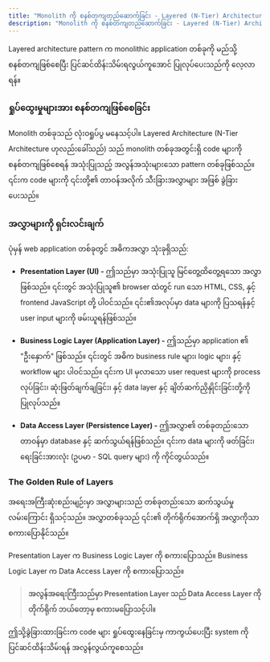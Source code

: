 ```yaml
---
title: "Monolith ကို စနစ်တကျတည်ဆောက်ခြင်း - Layered (N-Tier) Architecture"
description: "Monolith ကို စနစ်တကျတည်ဆောက်ခြင်း - Layered (N-Tier) Architecture"
---
```



<Aside title="ရည်ရွယ်ချက်">
 Layered architecture pattern က monolithic application တစ်ခုကို မည်သို့ စနစ်တကျဖြစ်စေပြီး ပြင်ဆင်ထိန်းသိမ်းရလွယ်ကူအောင် ပြုလုပ်ပေးသည်ကို လေ့လာရန်။
</Aside>

### ရှုပ်ထွေးမှုများအား စနစ်တကျဖြစ်စေခြင်း
Monolith တစ်ခုသည် လုံးဝရှုပ်ပွ မနေသင့်ပါ။ Layered Architecture (N-Tier Architecture ဟုလည်းခေါ်သည်) သည် monolith တစ်ခုအတွင်းရှိ code များကို စနစ်တကျဖြစ်စေရန် အသုံးပြုသည့် အလွန်အသုံးများသော pattern တစ်ခုဖြစ်သည်။ ၎င်းက code များကို ၎င်းတို့၏ တာဝန်အလိုက် သီးခြားအလွှာများ အဖြစ် ခွဲခြားပေးသည်။

### အလွှာများကို ရှင်းလင်းချက်
ပုံမှန် web application တစ်ခုတွင် အဓိကအလွှာ သုံးခုရှိသည်:

- **Presentation Layer (UI) -** ဤသည်မှာ အသုံးပြုသူ မြင်တွေ့ထိတွေ့ရသော အလွှာဖြစ်သည်။ ၎င်းတွင် အသုံးပြုသူ၏ browser ထဲတွင် run သော HTML, CSS, နှင့် frontend JavaScript တို့ ပါဝင်သည်။ ၎င်း၏အလုပ်မှာ data များကို ပြသရန်နှင့် user input များကို ဖမ်းယူရန်ဖြစ်သည်။

- **Business Logic Layer (Application Layer) -** ဤသည်မှာ application ၏ "ဦးနှောက်" ဖြစ်သည်။ ၎င်းတွင် အဓိက business rule များ၊ logic များ၊ နှင့် workflow များ ပါဝင်သည်။ ၎င်းက UI မှလာသော user request များကို process လုပ်ခြင်း၊ ဆုံးဖြတ်ချက်ချခြင်း၊ နှင့် data layer နှင့် ချိတ်ဆက်ညှိနှိုင်းခြင်းတို့ကို ပြုလုပ်သည်။

- **Data Access Layer (Persistence Layer) -** ဤအလွှာ၏ တစ်ခုတည်းသောတာဝန်မှာ database နှင့် ဆက်သွယ်ရန်ဖြစ်သည်။ ၎င်းက data များကို ဖတ်ခြင်း၊ ရေးခြင်းအားလုံး (ဥပမာ - SQL query များ) ကို ကိုင်တွယ်သည်။

### The Golden Rule of Layers
အရေးအကြီးဆုံးစည်းမျဉ်းမှာ အလွှာများသည် တစ်ခုတည်းသော ဆက်သွယ်မှုလမ်းကြောင်း ရှိသင့်သည်။ အလွှာတစ်ခုသည် ၎င်း၏ တိုက်ရိုက်အောက်ရှိ အလွှာကိုသာ စကားပြောနိုင်သည်။

Presentation Layer က Business Logic Layer ကို စကားပြောသည်။
Business Logic Layer က Data Access Layer ကို စကားပြောသည်။

> **အလွန်အရေးကြီးသည်မှာ Presentation Layer သည် Data Access Layer ကို တိုက်ရိုက် ဘယ်တော့မှ စကားမပြောသင့်ပါ။**

ဤသို့ခွဲခြားထားခြင်းက code များ ရှုပ်ထွေးနေခြင်းမှ ကာကွယ်ပေးပြီး system ကို ပြင်ဆင်ထိန်းသိမ်းရန် အလွန်လွယ်ကူစေသည်။

<ContentImage src={layered} alt="Layered Architecture" height={300} />